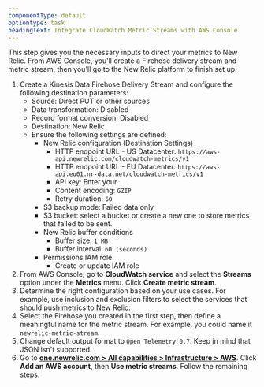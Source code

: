 ```yaml
---
componentType: default
optiontype: task
headingText: Integrate CloudWatch Metric Streams with AWS Console
---
```


This step gives you the necessary inputs to direct your metrics to New Relic. From AWS Console, you'll create a Firehose delivery stream and metric stream, then you'll go to the New Relic platform to finish set up.   

1. Create a Kinesis Data Firehose Delivery Stream and configure the following destination parameters:
   * Source: Direct PUT or other sources
   * Data transformation: Disabled
   * Record format conversion: Disabled
   * Destination: New Relic
   * Ensure the following settings are defined:
     * New Relic configuration (Destination Settings)
       * HTTP endpoint URL - US Datacenter: `https://aws-api.newrelic.com/cloudwatch-metrics/v1`
       * HTTP endpoint URL - EU Datacenter: `https://aws-api.eu01.nr-data.net/cloudwatch-metrics/v1`
       * API key: Enter your <InlinePopover type="licenseKey"/>
       * Content encoding: `GZIP`
       * Retry duration: `60`
     * S3 backup mode: Failed data only
     * S3 bucket: select a bucket or create a new one to store metrics that failed to be sent.
     * New Relic buffer conditions
       * Buffer size: `1 MB`
       * Buffer interval: `60 (seconds)`
     * Permissions IAM role:
       * Create or update IAM role
1. From AWS Console, go to <DNT>**CloudWatch service**</DNT> and select the <DNT>**Streams**</DNT> option under the <DNT>**Metrics**</DNT> menu. Click <DNT>**Create metric stream**</DNT>.
1. Determine the right configuration based on your use cases. For example, use inclusion and exclusion filters to select the services that should push metrics to New Relic.
1. Select the Firehose you created in the first step, then define a meaningful name for the metric stream. For example, you could name it `newrelic-metric-stream`.
1. Change default output format to `Open Telemetry 0.7`. Keep in mind that JSON isn't supported.
1. Go to <DNT>**[one.newrelic.com > All capabilities > Infrastructure > AWS](https://one.newrelic.com/infra/infrastructure/cloud-aws)**</DNT>. Click <DNT>**Add an AWS account**</DNT>, then <DNT>**Use metric streams**</DNT>. Follow the remaining steps. 
